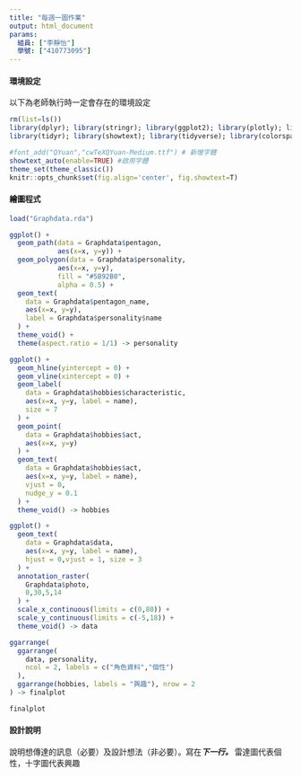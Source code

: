 ```yaml
---
title: "每週一圖作業"
output: html_document
params:
  組員: ["李靜怡"]  
  學號: ["410773095"]
---
```


#### 環境設定

以下為老師執行時一定會存在的環境設定
```r
rm(list=ls())
library(dplyr); library(stringr); library(ggplot2); library(plotly); library(lubridate); library(readr); library(colorspace); library(grDevices); library(shiny); library(shinyjs); library(scales)
library(tidyr); library(showtext); library(tidyverse); library(colorspace); library(ggpubr)

#font_add("QYuan","cwTeXQYuan-Medium.ttf") # 新增字體
showtext_auto(enable=TRUE) #啟用字體
theme_set(theme_classic())
knitr::opts_chunk$set(fig.align='center', fig.showtext=T)
```


#### 繪圖程式

```r
load("Graphdata.rda")

ggplot() +
  geom_path(data = Graphdata$pentagon,
            aes(x=x, y=y)) +
  geom_polygon(data = Graphdata$personality,
            aes(x=x, y=y),
            fill = "#5B92B0",
            alpha = 0.5) +
  geom_text(
    data = Graphdata$pentagon_name,
    aes(x=x, y=y),
    label = Graphdata$personality$name
  ) +
  theme_void() +
  theme(aspect.ratio = 1/1) -> personality

ggplot() +
  geom_hline(yintercept = 0) +
  geom_vline(xintercept = 0) +
  geom_label(
    data = Graphdata$hobbies$characteristic,
    aes(x=x, y=y, label = name),
    size = 7
  ) +
  geom_point(
    data = Graphdata$hobbies$act,
    aes(x=x, y=y)
  ) +
  geom_text(
    data = Graphdata$hobbies$act,
    aes(x=x, y=y, label = name),
    vjust = 0,
    nudge_y = 0.1
  ) +
  theme_void() -> hobbies

ggplot() +
  geom_text(
    data = Graphdata$data,
    aes(x=x, y=y, label = name),
    hjust = 0,vjust = 1, size = 3
  ) +
  annotation_raster(
    Graphdata$photo,
    0,30,5,14
  ) +
  scale_x_continuous(limits = c(0,80)) +
  scale_y_continuous(limits = c(-5,18)) +
  theme_void() -> data

ggarrange(
  ggarrange(
    data, personality,
    ncol = 2, labels = c("角色資料","個性")
  ),
  ggarrange(hobbies, labels = "興趣"), nrow = 2
) -> finalplot

finalplot
```

#### 設計說明
說明想傳達的訊息（必要）及設計想法（非必要）。寫在***下一行。
*** 
雷達圖代表個性，十字圖代表興趣